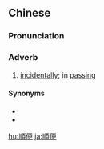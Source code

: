 {{also|顺便}}
==Chinese==
{{zh-forms|s=顺便}}

===Pronunciation===
{{zh-pron
|m=shùnbiàn
|c=seon6 bin6-2
|h=pfs=sun-phien
|mn=qz,xm,zz:sūn-piān
|cat=adv
}}

===Adverb===
{{zh-adv}}

# {{lb|zh|Elementary Mandarin}} [[incidentally]]; in [[passing]]

====Synonyms====
* {{zh-l|捎帶}}
* {{zh-l|附帶}}

[[hu:順便]]
[[ja:順便]]